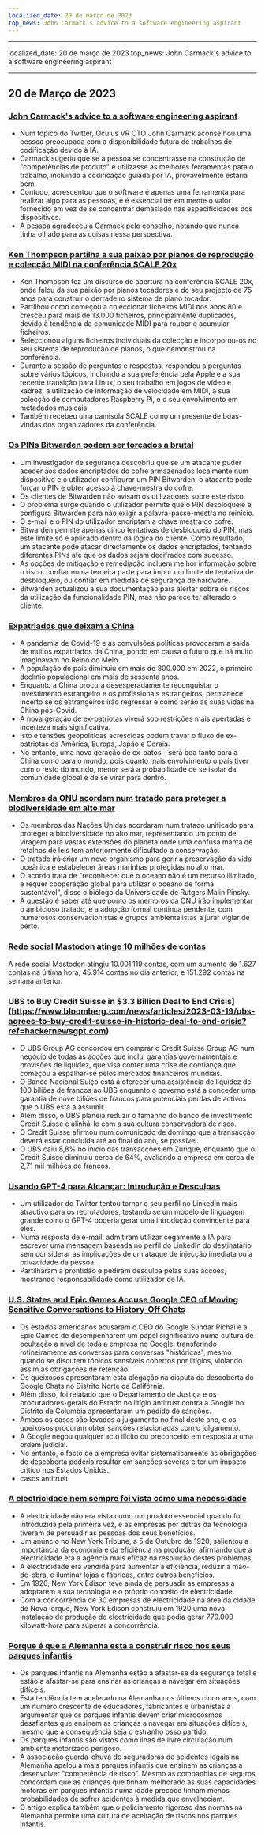 ```yaml
---
localized_date: 20 de março de 2023
top_news: John Carmack's advice to a software engineering aspirant
---
```


---

localized_date: 20 de março de 2023
top_news: John Carmack's advice to a software engineering aspirant

---



<CallToAction />

<Steps>

## 20 de Março de 2023

### [John Carmack's advice to a software engineering aspirant](https://twitter.com/ID_AA_Carmack/status/1637087219591659520?ref=hackernewsgpt.com)

- Num tópico do Twitter, Oculus VR CTO John Carmack aconselhou uma pessoa preocupada com a disponibilidade futura de trabalhos de codificação devido à IA.
- Carmack sugeriu que se a pessoa se concentrasse na construção de "competências de produto" e utilizasse as melhores ferramentas para o trabalho, incluindo a codificação guiada por IA, provavelmente estaria bem.
- Contudo, acrescentou que o software é apenas uma ferramenta para realizar algo para as pessoas, e é essencial ter em mente o valor fornecido em vez de se concentrar demasiado nas especificidades dos dispositivos.
- A pessoa agradeceu a Carmack pelo conselho, notando que nunca tinha olhado para as coisas nessa perspectiva.

### [Ken Thompson partilha a sua paixão por pianos de reprodução e colecção MIDI na conferência SCALE 20x](https://www.youtube.com/watch?v=kaandEt_pKw&ref=hackernewsgpt.com)

- Ken Thompson fez um discurso de abertura na conferência SCALE 20x, onde falou da sua paixão por pianos tocadores e do seu projecto de 75 anos para construir o derradeiro sistema de piano tocador.
- Partilhou como começou a coleccionar ficheiros MIDI nos anos 80 e cresceu para mais de 13.000 ficheiros, principalmente duplicados, devido à tendência da comunidade MIDI para roubar e acumular ficheiros.
- Seleccionou alguns ficheiros individuais da colecção e incorporou-os no seu sistema de reprodução de pianos, o que demonstrou na conferência.
- Durante a sessão de perguntas e respostas, respondeu a perguntas sobre vários tópicos, incluindo a sua preferência pela Apple e a sua recente transição para Linux, o seu trabalho em jogos de vídeo e xadrez, a utilização de informação de velocidade em MIDI, a sua colecção de computadores Raspberry Pi, e o seu envolvimento em metadados musicais.
- Também recebeu uma camisola SCALE como um presente de boas-vindas dos organizadores da conferência.

### [Os PINs Bitwarden podem ser forçados a brutal](https://ambiso.github.io/bitwarden-pin/?ref=hackernewsgpt.com)

- Um investigador de segurança descobriu que se um atacante puder aceder aos dados encriptados do cofre armazenados localmente num dispositivo e o utilizador configurar um PIN Bitwarden, o atacante pode forçar o PIN e obter acesso à chave-mestra do cofre.
- Os clientes de Bitwarden não avisam os utilizadores sobre este risco.
- O problema surge quando o utilizador permite que o PIN desbloqueie e configura Bitwarden para não exigir a palavra-passe-mestra no reinício.
- O e-mail e o PIN do utilizador encriptam a chave mestra do cofre.
- Bitwarden permite apenas cinco tentativas de desbloqueio do PIN, mas este limite só é aplicado dentro da lógica do cliente. Como resultado, um atacante pode atacar directamente os dados encriptados, tentando diferentes PINs até que os dados sejam decifrados com sucesso.
- As opções de mitigação e remediação incluem melhor informação sobre o risco, confiar numa terceira parte para impor um limite de tentativa de desbloqueio, ou confiar em medidas de segurança de hardware.
- Bitwarden actualizou a sua documentação para alertar sobre os riscos da utilização da funcionalidade PIN, mas não parece ter alterado o cliente.

### [Expatriados que deixam a China](https://www.persuasion.community/p/leaving-china?ref=hackernewsgpt.com)

- A pandemia de Covid-19 e as convulsões políticas provocaram a saída de muitos expatriados da China, pondo em causa o futuro que há muito imaginavam no Reino do Meio.
- A população do país diminuiu em mais de 800.000 em 2022, o primeiro declínio populacional em mais de sessenta anos.
- Enquanto a China procura desesperadamente reconquistar o investimento estrangeiro e os profissionais estrangeiros, permanece incerto se os estrangeiros irão regressar e como serão as suas vidas na China pós-Covid.
- A nova geração de ex-patriotas viverá sob restrições mais apertadas e incerteza mais significativa.
- Isto e tensões geopolíticas acrescidas podem travar o fluxo de ex-patriotas da América, Europa, Japão e Coreia.
- No entanto, uma nova geração de ex-patos - será boa tanto para a China como para o mundo, pois quanto mais envolvimento o país tiver com o resto do mundo, menor será a probabilidade de se isolar da comunidade global e de se virar para dentro.

### [Membros da ONU acordam num tratado para proteger a biodiversidade em alto mar](https://apnews.com/article/un-oceans-biodiversity-treaty-0b024fa07e8c1947236d8b8491ebf92c?ref=hackernewsgpt.com)

- Os membros das Nações Unidas acordaram num tratado unificado para proteger a biodiversidade no alto mar, representando um ponto de viragem para vastas extensões do planeta onde uma confusa manta de retalhos de leis tem anteriormente dificultado a conservação.
- O tratado irá criar um novo organismo para gerir a preservação da vida oceânica e estabelecer áreas marinhas protegidas no alto mar.
- O acordo trata de "reconhecer que o oceano não é um recurso ilimitado, e requer cooperação global para utilizar o oceano de forma sustentável", disse o biólogo da Universidade de Rutgers Malin Pinsky.
- A questão é saber até que ponto os membros da ONU irão implementar o ambicioso tratado, e a adopção formal continua pendente, com numerosos conservacionistas e grupos ambientalistas a jurar vigiar de perto.

### [Rede social Mastodon atinge 10 milhões de contas](_COPY0@mastodonusercount/110051957865629817?ref=hackernewsgpt.com)

A rede social Mastodon atingiu 10.001.119 contas, com um aumento de 1.627 contas na última hora, 45.914 contas no dia anterior, e 151.292 contas na semana anterior.

### UBS to Buy Credit Suisse in $3.3 Billion Deal to End Crisis](https://www.bloomberg.com/news/articles/2023-03-19/ubs-agrees-to-buy-credit-suisse-in-historic-deal-to-end-crisis?ref=hackernewsgpt.com)

- O UBS Group AG concordou em comprar o Credit Suisse Group AG num negócio de todas as acções que inclui garantias governamentais e provisões de liquidez, que visa conter uma crise de confiança que começou a espalhar-se pelos mercados financeiros mundiais.
- O Banco Nacional Suíço está a oferecer uma assistência de liquidez de 100 biliões de francos ao UBS enquanto o governo está a conceder uma garantia de nove biliões de francos para potenciais perdas de activos que o UBS está a assumir.
- Além disso, o UBS planeia reduzir o tamanho do banco de investimento Credit Suisse e alinhá-lo com a sua cultura conservadora de risco.
- O Credit Suisse afirmou num comunicado de domingo que a transacção deverá estar concluída até ao final do ano, se possível.
- O UBS caiu 8,8% no início das transacções em Zurique, enquanto que o Credit Suisse diminuiu cerca de 64%, avaliando a empresa em cerca de 2,71 mil milhões de francos.

### [Usando GPT-4 para Alcançar: Introdução e Desculpas](https://twitter.com/brdskggs/status/1637114268876144640?ref=hackernewsgpt.com)

- Um utilizador do Twitter tentou tornar o seu perfil no LinkedIn mais atractivo para os recrutadores, testando se um modelo de linguagem grande como o GPT-4 poderia gerar uma introdução convincente para eles.
- Numa resposta de e-mail, admitiram utilizar cegamente a IA para escrever uma mensagem baseada no perfil do LinkedIn do destinatário sem considerar as implicações de um ataque de injecção imediata ou a privacidade da pessoa.
- Partilharam a prontidão e pediram desculpa pelas suas acções, mostrando responsabilidade como utilizador de IA.

### [U.S. States and Epic Games Accuse Google CEO of Moving Sensitive Conversations to History-Off Chats](http://www.fosspatents.com/2023/03/us-states-epic-games-others-accuse.html?ref=hackernewsgpt.com)

- Os estados americanos acusaram o CEO do Google Sundar Pichai e a Epic Games de desempenharem um papel significativo numa cultura de ocultação a nível de toda a empresa no Google, transferindo rotineiramente as conversas para conversas "históricas", mesmo quando se discutem tópicos sensíveis cobertos por litígios, violando assim as obrigações de retenção.
- Os queixosos apresentaram esta alegação na disputa da descoberta do Google Chats no Distrito Norte da Califórnia.
- Além disso, foi relatado que o Departamento de Justiça e os procuradores-gerais do Estado no litígio antitrust contra a Google no Distrito de Columbia apresentaram um pedido de sanções.
- Ambos os casos são levados a julgamento no final deste ano, e os queixosos procuram obter sanções relacionadas com o julgamento.
- A Google negou qualquer acto ilícito ou preconceito em resposta a uma ordem judicial.
- No entanto, o facto de a empresa evitar sistematicamente as obrigações de descoberta poderia resultar em sanções severas e ter um impacto crítico nos Estados Unidos.
- casos antitrust.

### [A electricidade nem sempre foi vista como uma necessidade](https://www.smithsonianmag.com/smart-news/people-had-to-be-convinced-of-the-usefulness-of-electricity-21221094/?ref=hackernewsgpt.com)

- A electricidade não era vista como um produto essencial quando foi introduzida pela primeira vez, e as empresas por detrás da tecnologia tiveram de persuadir as pessoas dos seus benefícios.
- Um anúncio no New York Tribune, a 5 de Outubro de 1920, salientou a importância da economia e da eficiência na produção, afirmando que a electricidade era a agência mais eficaz na resolução destes problemas.
- A electricidade era vendida para aumentar a eficiência, reduzir a mão-de-obra, e iluminar lojas e fábricas, entre outros benefícios.
- Em 1920, New York Edison teve ainda de persuadir as empresas a adoptarem a sua tecnologia e o próprio conceito de electricidade.
- Com a concorrência de 30 empresas de electricidade na área da cidade de Nova Iorque, New York Edison construiu em 1920 uma nova instalação de produção de electricidade que podia gerar 770.000 kilowatt-hora para superar a concorrência.

### [Porque é que a Alemanha está a construir risco nos seus parques infantis](https://www.theguardian.com/world/2021/oct/24/why-germany-is-building-risk-into-its-playgrounds?ref=hackernewsgpt.com)

- Os parques infantis na Alemanha estão a afastar-se da segurança total e estão a afastar-se para ensinar as crianças a navegar em situações difíceis.
- Esta tendência tem acelerado na Alemanha nos últimos cinco anos, com um número crescente de educadores, fabricantes e urbanistas a argumentar que os parques infantis devem criar microcosmos desafiantes que ensinem as crianças a navegar em situações difíceis, mesmo que a consequência seja o estranho osso partido.
- Os parques infantis são vistos como ilhas de livre circulação num ambiente motorizado perigoso.
- A associação guarda-chuva de seguradoras de acidentes legais na Alemanha apelou a mais parques infantis que ensinem as crianças a desenvolver "competência de risco". Mesmo as companhias de seguros concordam que as crianças que tinham melhorado as suas capacidades motoras em parques infantis numa idade precoce tinham menos probabilidades de sofrer acidentes à medida que envelheciam.
- O artigo explica também que o policiamento rigoroso das normas na Alemanha permite uma cultura de aceitação de riscos nos parques infantis.

</Steps>

